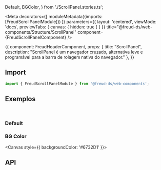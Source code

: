   Default,
  BGColor,
} from './ScrollPanel.stories.ts';

<Meta
  decorators={[
    moduleMetadata({imports: [FreudScrollPanelModule]})
  ]}
  parameters={{
    layout: 'centered',
    viewMode: 'docs',
    previewTabs: {
      canvas: { hidden: true }
    }
  }}
  title="@freud-ds/web-components/Structure/ScrollPanel"
  component={FreudScrollPanelComponent}
/>

<Story name="Storyname-hidden">
  {{
    component: FreudHeaderComponent,
    props: {
      title: "ScrollPanel",
      description: "ScrollPanel é um navegador cruzado, alternativa leve e programável para a barra de rolagem nativa do navegador."
    },
  }}
</Story>

## <a id="importing"></a>Import

```ts
import { FreudScrollPanelModule } from '@freud-ds/web-components';
```

## <a id="exemplos"></a>Exemplos
<br />

### Default
<Canvas>
  <Story story={Default}/>
</Canvas>

### BG Color
<Canvas style={{ backgroundColor: '#6732D1' }}>
  <Story story={BGColor}/>
</Canvas>

## <a id="api"></a>API

<ArgsTable of={FreudScrollPanelComponent} />
